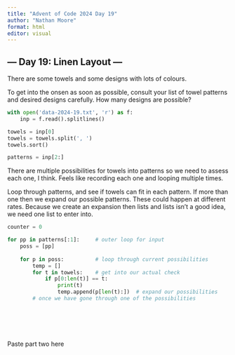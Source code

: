 ```yaml
---
title: "Advent of Code 2024 Day 19"
author: "Nathan Moore"
format: html
editor: visual
---
```


## --- Day 19: Linen Layout ---

There are some towels and some designs with lots of colours.

To get into the onsen as soon as possible, consult your list of towel patterns and desired designs carefully. How many designs are possible?

```python

with open('data-2024-19.txt', 'r') as f:
    inp = f.read().splitlines()

towels = inp[0]
towels = towels.split(', ')
towels.sort()

patterns = inp[2:]

```

There are multiple possibilities for towels into patterns so we need to assess each one, I think. Feels like recording each one and looping multiple times.

Loop through patterns, and see if towels can fit in each pattern. If more than one then we expand our possible patterns. These could happen at different rates. Because we create an expansion then lists and lists isn't a good idea, we need one list to enter into.

```python

counter = 0

for pp in patterns[:1]:     # outer loop for input
    poss = [pp]
    
    for p in poss:          # loop through current possibilities
        temp = []
        for t in towels:    # get into our actual check
            if p[0:len(t)] == t:
                print(t)
                temp.append(p[len(t):])  # expand our possibilities
        # once we have gone through one of the possibilities
        
                
  

        
```

Paste part two here
